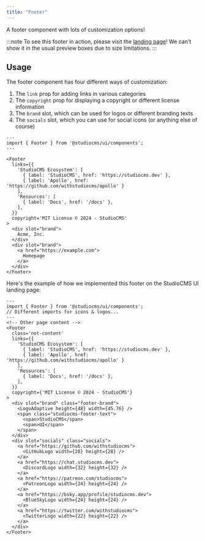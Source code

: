 ```yaml
---
title: "Footer"
---
```



A footer component with lots of customization options!

:::note
To see this footer in action, please visit the [landing page](/)! We can't show it in the usual preview
boxes due to size limitations.
:::

## Usage

The footer component has four different ways of customization:

1. The `link` prop for adding links in various categories
2. The `copyright` prop for displaying a copyright or different license information
3. The `brand` slot, which can be used for logos or different branding texts
4. The `socials` slot, which you can use for social icons (or anything else of course)

```astro showLinenumbers title="FooterExample.astro"
---
import { Footer } from '@studiocms/ui/components';
---

<Footer
  links={{
    'StudioCMS Ecosystem': [
      { label: 'StudioCMS', href: 'https://studiocms.dev' },
      { label: 'Apollo', href: 'https://github.com/withstudiocms/apollo' }
    ],
    'Resources': [
      { label: 'Docs', href: '/docs' },
    ],
  }}
  copyright='MIT License © 2024 - StudioCMS'
>
  <div slot="brand">
    Acme, Inc.
  </div>
  <div slot="brand">
    <a href="https://example.com">
      Homepage
    </a>
  </div>
</Footer>
```

Here's the example of how we implemented this footer on the StudioCMS UI landing page:

```astro showLinenumbers title="FooterExample.astro"
---
import { Footer } from '@studiocms/ui/components';
// Different imports for icons & logos...
---
<!-- Other page content -->
<Footer
  class='not-content'
  links={{
    'StudioCMS Ecosystem': [
      { label: 'StudioCMS', href: 'https://studiocms.dev' },
      { label: 'Apollo', href: 'https://github.com/withstudiocms/apollo' }
    ],
    'Resources': [
      { label: 'Docs', href: '/docs' },
    ],
  }}
  copyright={'MIT License © 2024 - StudioCMS'}
>
  <div slot="brand" class="footer-brand">
    <LogoAdaptive height={48} width={45.76} />
    <span class="studiocms-footer-text">
      <span>StudioCMS</span>
      <span>UI</span>
    </span>
  </div>
  <div slot="socials" class="socials">
    <a href="https://github.com/withstudiocms">
      <GitHubLogo width={28} height={28} />
    </a>
    <a href="https://chat.studiocms.dev">
      <DiscordLogo width={32} height={32} />
    </a>
    <a href="https://patreon.com/studiocms">
      <PatreonLogo width={24} height={24} />
    </a>
    <a href="https://bsky.app/profile/studiocms.dev">
      <BlueSkyLogo width={24} height={24} />
    </a>
    <a href="https://twitter.com/withstudiocms">
      <TwitterLogo width={22} height={22} />
    </a>
  </div>
</Footer>
```
